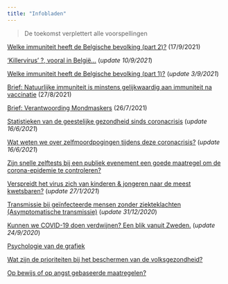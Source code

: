 ```yaml
---
title: "Infobladen"
---
```


> De toekomst verplettert alle voorspellingen

[Welke immuniteit heeft de Belgische bevolking (part 2)?](immuniteit.html) (17/9/2021)

['Killervirus' ?, vooral in België... ](post-1-killervirus.html) (*update 10/9/2021*)

[Welke immuniteit heeft de Belgische bevolking (part 1)?](herd-immunity.html) (*update 3/9/2021*)

[Brief: Natuurlijke immuniteit is minstens gelijkwaardig aan immuniteit na vaccinatie](https://frederikfeys.be/natuurlijke-immuniteit/) (27/8/2021)

[Brief: Verantwoording Mondmaskers](https://frederikfeys.be/mondmasker/) (26/7/2021)

[Statistieken van de geestelijke gezondheid sinds coronacrisis](geestelijke-gezondheid.html) (*update 16/6/2021*)

[Wat weten we over zelfmoordpogingen tijdens deze coronacrisis?](post-2-zelfmoordpogingen.html) (*update 16/6/2021*)

[Zijn snelle zelftests bij een publiek evenement een goede maatregel om de corona-epidemie te controleren?](IC-opname-vermijden-zelftests.html)

[Verspreidt het virus zich van kinderen & jongeren naar de meest kwetsbaren?](jong-oud-pos-tests.html) (*update 27/1/2021*)

[Transmissie bij geïnfecteerde mensen zonder ziekteklachten (Asymptomatische transmissie)](asymptomatische-transmissie-sars-cov-2.html) (*update 31/12/2020*)


[Kunnen we COVID-19 doen verdwijnen? Een blik vanuit Zweden.](post-6-covid-verdwijnen.html) (*update 24/9/2020*)

[Psychologie van de grafiek](post-8-psychologie-statistiek.html)

[Wat zijn de prioriteiten bij het beschermen van de volksgezondheid?](post-5-prioriteiten-volksgezondheid.html) 

[Op bewijs of op angst gebaseerde maatregelen?](post-4-angst-bewijs-maatregelen.html)
